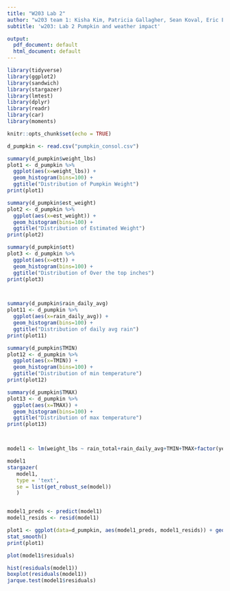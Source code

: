 ```yaml
---
title: "W203 Lab 2"
author: "w203 team 1: Kisha Kim, Patricia Gallagher, Sean Koval, Eric Ellestad"
subtitle: 'w203: Lab 2 Pumpkin and weather impact'

output:
  pdf_document: default
  html_document: default
---
```


```r
library(tidyverse)
library(ggplot2) 
library(sandwich)
library(stargazer)
library(lmtest)
library(dplyr)
library(readr)
library(car)
library(moments)
```

```r
knitr::opts_chunk$set(echo = TRUE)
```

```r
d_pumpkin <- read.csv("pumpkin_consol.csv")
```

```r
summary(d_pumpkin$weight_lbs)
plot1 <- d_pumpkin %>%
  ggplot(aes(x=weight_lbs)) + 
  geom_histogram(bins=100) + 
  ggtitle("Distribution of Pumpkin Weight")
print(plot1)

summary(d_pumpkin$est_weight)
plot2 <- d_pumpkin %>%
  ggplot(aes(x=est_weight)) + 
  geom_histogram(bins=100) + 
  ggtitle("Distribution of Estimated Weight")
print(plot2)

summary(d_pumpkin$ott)
plot3 <- d_pumpkin %>%
  ggplot(aes(x=ott)) + 
  geom_histogram(bins=100) + 
  ggtitle("Distribution of Over the top inches")
print(plot3)




```
```r
summary(d_pumpkin$rain_daily_avg)
plot11 <- d_pumpkin %>%
  ggplot(aes(x=rain_daily_avg)) + 
  geom_histogram(bins=100) + 
  ggtitle("Distribution of daily avg rain")
print(plot11)

summary(d_pumpkin$TMIN)
plot12 <- d_pumpkin %>%
  ggplot(aes(x=TMIN)) + 
  geom_histogram(bins=100) + 
  ggtitle("Distribution of min temperature")
print(plot12)

summary(d_pumpkin$TMAX)
plot13 <- d_pumpkin %>%
  ggplot(aes(x=TMAX)) + 
  geom_histogram(bins=100) + 
  ggtitle("Distribution of max temperature")
print(plot13)




```


```r
model1 <- lm(weight_lbs ~ rain_total+rain_daily_avg+TMIN+TMAX+factor(year) , data=d_pumpkin)

model1
stargazer(
   model1, 
   type = 'text', 
   se = list(get_robust_se(model))
   )



```



```r
model1_preds <- predict(model1)
model1_resids <- resid(model1)

plot1 <- ggplot(data=d_pumpkin, aes(model1_preds, model1_resids)) + geom_point() +
stat_smooth()
print(plot1)
```

> 

```r
plot(model1$residuals)

hist(residuals(model1))
boxplot(residuals(model1)) 
jarque.test(model1$residuals)
```